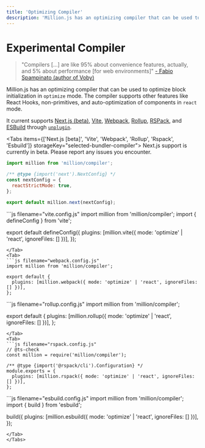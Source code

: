 ```yaml
---
title: 'Optimizing Compiler'
description: 'Million.js has an optimizing compiler that can be used to optimize block initialization.'
---
```



# Experimental Compiler

> "Compilers \[...\] are like 95% about convenience features, actually, and 5% about performance \[for web environments\]" [- Fabio Spampinato (author of Voby)](https://dev.to/fabiospampinato/voby-simplifications-over-solid-no-babel-no-compiler-5epg)

Million.js has an optimizing compiler that can be used to optimize block initialization in `optimize` mode. The compiler supports other features like React Hooks, non-primitives, and auto-optimization of components in `react` mode.

It current supports [Next.js (beta)](https://nextjs.org), [Vite](https://vitejs.dev), [Webpack](https://webpack.js.org), [Rollup](https://rollupjs.org), [RSPack](https://www.rspack.dev/), and [ESBuild](https://esbuild.github.io/) through [`unplugin`](https://github.com/unjs/unplugin).

<Tabs items={['Next.js [beta]', 'Vite', 'Webpack', 'Rollup', 'Rspack', 'Esbuild']} storageKey="selected-bundler-compiler">
  <Tab>
  <Callout>
    Next.js support is currently in beta. Please report any issues you encounter.
  </Callout>
  ```js filename="next.config.mjs"
 import million from 'million/compiler';
 
  /** @type {import('next').NextConfig} */
  const nextConfig = {
    reactStrictMode: true,
  };
 
export default million.next(nextConfig);
  ```
  </Tab>
  <Tab>
  ```js filename="vite.config.js"
  import million from 'million/compiler';
  import { defineConfig } from 'vite';

  export default defineConfig({
    plugins: [million.vite({ mode: 'optimize' | 'react', ignoreFiles: [] })],
  });
  ```
  </Tab>
  <Tab>
  ```js filename="webpack.config.js"
  import million from 'million/compiler';

  export default {
    plugins: [million.webpack({ mode: 'optimize' | 'react', ignoreFiles: [] })],
  };
  ```
  </Tab>
  <Tab>
  ```js filename="rollup.config.js"
  import million from 'million/compiler';

  export default {
    plugins: [million.rollup({ mode: 'optimize' | 'react', ignoreFiles: [] })],
  };
  ```
  </Tab>
  <Tab>
  ```js filename="rspack.config.js"
  // @ts-check
  const million = require('million/compiler');

  /** @type {import('@rspack/cli').Configuration} */
  module.exports = {
    plugins: [million.rspack({ mode: 'optimize' | 'react', ignoreFiles: [] })],
  };
  ```
  </Tab>
  <Tab>
  ```js filename="esbuild.config.js"
  import million from 'million/compiler';
  import { build } from 'esbuild';

  build({
    plugins: [million.esbuild({ mode: 'optimize' | 'react', ignoreFiles: [] })],
  });
  ```
  </Tab>
</Tabs>
